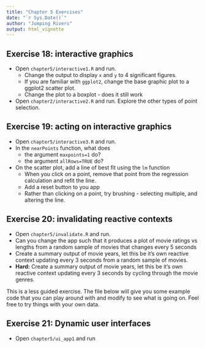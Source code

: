 ```yaml
---
title: "Chapter 5 Exercises"
date: "`r Sys.Date()`"
author: "Jumping Rivers"
output: html_vignette
---
```

<!--
%\VignetteEngine{knitr::rmarkdown}
%\VignetteIndexEntry{Chapter 5 Exercises}
-->

## Exercise 18: interactive graphics

  * Open `chapter5/interactive1.R` and run.
    * Change the output to display `x` and `y` to 4 significant figures.
    * If you are familiar with `ggplot2`, change the base graphic plot to a ggplot2 scatter plot.
    * Change the plot to a boxplot - does it still work
  * Open `chapter2/interactive2.R` and run. Explore the other types of point selection.

## Exercise 19: acting on interactive graphics

  * Open `chapter5/interactive3.R` and run.
  * In the `nearPoints` function, what does
    * the argument `maxpoints=1` do?
    * the argument `allRows=TRUE` do?
  * On the scatter plot, add a line of best fit using the `lm` function
    * When you click on a point, remove that point from the regression calculation and
    refit the line.
    * Add a reset button to you app
    * Rather than clicking on a point, try brushing - selecting multiple, and altering the line.

## Exercise 20: invalidating reactive contexts

  * Open `chapter5/invalidate.R` and  run.
  * Can you change the app such that it produces a plot of movie ratings vs lengths from a random sample of movies that changes every 5 seconds
  * Create a summary output of movie years, let this be it's own reactive context updating every 3 seconds from a random sample of movies.
  * __Hard:__ Create a summary output of movie years, let this be it's own reactive context updating every 3 seconds by cycling through the movie genres.


This is a less guided exercise. The file below will give you some example code that you can play around with and modify to see what is going on. Feel free to try things with your own data.

## Exercise 21: Dynamic user interfaces

  * Open `chapter5/ui_app1` and run
  